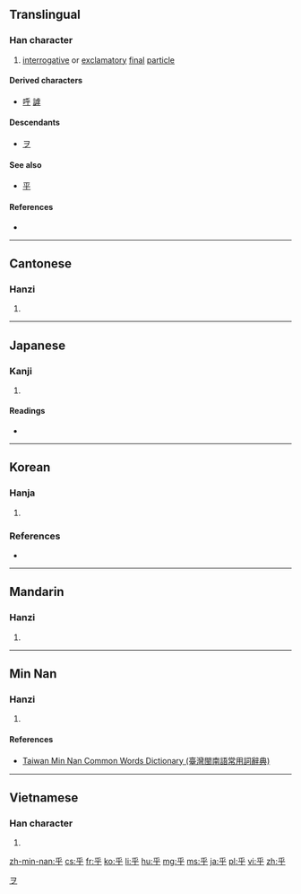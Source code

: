 {{also|平}}
==Translingual==

===Han character===
{{Han char|rn=4|rad=丿|as=04|sn=5|four=2040<sub>9</sub>|canj=竹火木 (HFD)}}

# [[interrogative]] or [[exclamatory]] [[final]] [[particle]]

====Derived characters====
* [[呼]] [[謼]]

====Descendants====
* [[ヲ]]

====See also====
* [[平]] <!-- visually similar -->

====References====
* {{Han ref|kx=0082.070|dkj=00131|dj=0166.010|hdz=10036.080|uh=4E4E|ud=20046|bh=A547|bd=42311}}

[[Category:Han characters from which katakana were derived|ヲ]]

----

==Cantonese==

===Hanzi===
{{yue-hanzi|jyut=[[fu1]], [[fu4]], [[wu4]]|y=fu1, fu4, wu4}}

# {{defn|lang=yue|sort=丿04}}

----

==Japanese==

===Kanji===
{{ja-kanji|grade=|rs=丿04}}

# {{defn|lang=ja|sort=丿04}}

====Readings====
* {{ja-readings|on=[[こ]] (ko)|kun=[[よ]] (yo), [[かな]] (kana), [[か]] (ka)}}

----

==Korean==

===Hanja===
{{ko-hanja|hangeul=호|rv=ho|mr=ho|y=ho|eumhun=어조사|ehrv=eojosa|ehmr=ǒjosa|ehy=}}

# {{defn|lang=ko|sort=丿04}}

===References===
* {{Hanja ref|nav=12427}}

----

==Mandarin==

===Hanzi===
{{cmn-hanzi|pin=[[hū]] ([[hu1]]), [[hú]] ([[hu2]])|wg=hu<sup>1</sup>, hu<sup>2</sup>}}

# {{defn|lang=cmn|sort=丿04}}

----

==Min Nan==

===Hanzi===
{{nan-hanzi|poj=--hoⁿh (--hoⁿh<sup>1</sup>)|tlpa=--honnh (--honnh<sup>1</sup>)}}

# {{defn|lang=nan|sort=丿04}}

====References====
*[http://twblg.dict.edu.tw/holodict_new/result_detail.jsp?n_no=1308&curpage=1&sample=%E4%B9%8E&radiobutton=1&querytarget=1&limit=20&pagenum=1&rowcount=1 Taiwan Min Nan Common Words Dictionary (臺灣閩南語常用詞辭典)]

----

==Vietnamese==

===Han character===
{{vi-hantu|[[hồ]]|rs=丿04}}

# {{defn|lang=vi|sort=丿04}}

[[zh-min-nan:乎]]
[[cs:乎]]
[[fr:乎]]
[[ko:乎]]
[[li:乎]]
[[hu:乎]]
[[mg:乎]]
[[ms:乎]]
[[ja:乎]]
[[pl:乎]]
[[vi:乎]]
[[zh:乎]]